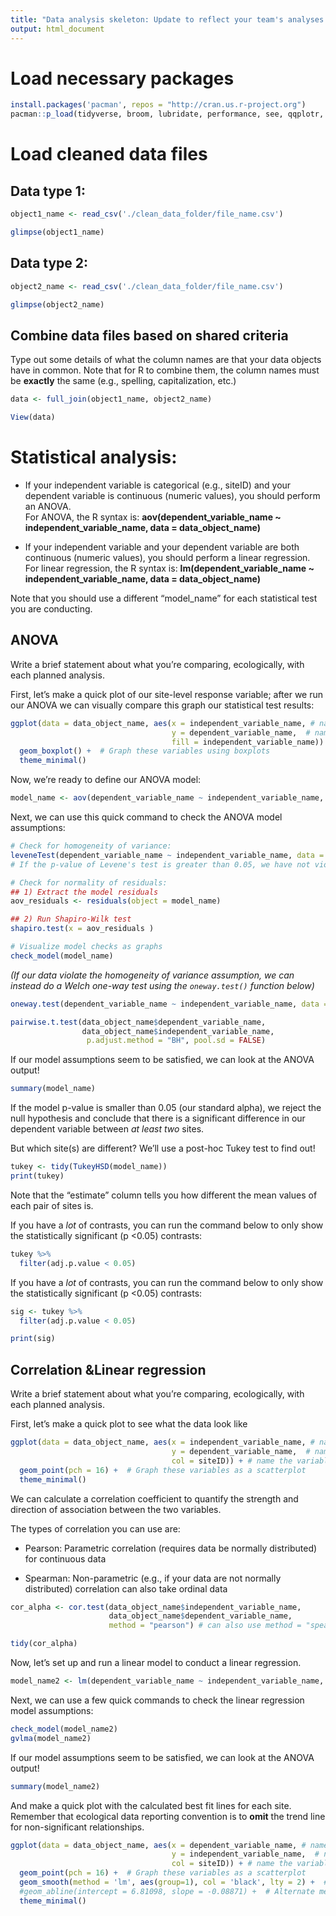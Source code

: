 ```yaml
---
title: "Data analysis skeleton: Update to reflect your team's analyses!"
output: html_document
---
```


# Load necessary packages
```r
install.packages('pacman', repos = "http://cran.us.r-project.org")
pacman::p_load(tidyverse, broom, lubridate, performance, see, qqplotr, gvlma)
```

# Load cleaned data files
## Data type 1: 
```r
object1_name <- read_csv('./clean_data_folder/file_name.csv')

glimpse(object1_name)
```

## Data type 2:
```r
object2_name <- read_csv('./clean_data_folder/file_name.csv')

glimpse(object2_name)
```

## Combine data files based on shared criteria
Type out some details of what the column names are that your data objects have in common. Note that for R to combine them, the column names must be **exactly** the same (e.g., spelling, capitalization, etc.)
```r
data <- full_join(object1_name, object2_name) 

View(data)
```

# Statistical analysis:
* If your independent variable is categorical (e.g., siteID) and your dependent variable is continuous (numeric values), you should perform an ANOVA.  
For ANOVA, the R syntax is: **aov(dependent_variable_name ~ independent_variable_name, data = data_object_name)**

* If your independent variable and your dependent variable are both continuous (numeric values), you should perform a linear regression.  
For linear regression, the R syntax is: **lm(dependent_variable_name ~ independent_variable_name, data = data_object_name)**

Note that you should use a different "model_name" for each statistical test you are conducting.

## ANOVA
Write a brief statement about what you're comparing, ecologically, with each planned analysis.

First, let's make a quick plot of our site-level response variable; after we run our ANOVA we can visually compare this graph our statistical test results:
```r
ggplot(data = data_object_name, aes(x = independent_variable_name, # name the variable that goes on the x-axis
                                    y = dependent_variable_name,  # name the variable that goes on the y-axis
                                    fill = independent_variable_name)) + # name the variable to differentiate colors
  geom_boxplot() +  # Graph these variables using boxplots
  theme_minimal()
```

Now, we're ready to define our ANOVA model:
```r
model_name <- aov(dependent_variable_name ~ independent_variable_name, data = data_object_name)
```

Next, we can use this quick command to check the ANOVA model assumptions:
```r
# Check for homogeneity of variance: 
leveneTest(dependent_variable_name ~ independent_variable_name, data = data_object_name)
# If the p-value of Levene's test is greater than 0.05, we have not violated the assumption of homogeneity of variance

# Check for normality of residuals:
## 1) Extract the model residuals
aov_residuals <- residuals(object = model_name)

## 2) Run Shapiro-Wilk test
shapiro.test(x = aov_residuals )

# Visualize model checks as graphs
check_model(model_name)
```

*(If our data violate the homogeneity of variance assumption, we can instead do a Welch one-way test using the `oneway.test()` function below)*
```r
oneway.test(dependent_variable_name ~ independent_variable_name, data = data_object_name)

pairwise.t.test(data_object_name$dependent_variable_name,
                data_object_name$independent_variable_name,
                 p.adjust.method = "BH", pool.sd = FALSE)
```

If our model assumptions seem to be satisfied, we can look at the ANOVA output! 
```r
summary(model_name)
```
If the model p-value is smaller than 0.05 (our standard alpha), we reject the null hypothesis and conclude that there is a significant difference in our dependent variable between *at least two* sites.

But which site(s) are different? We'll use a post-hoc Tukey test to find out!
```r
tukey <- tidy(TukeyHSD(model_name))
print(tukey)
```
Note that the "estimate" column tells you how different the mean values of each pair of sites is.

If you have a *lot* of contrasts, you can run the command below to only show the statistically significant (p <0.05) contrasts:
```r
tukey %>% 
  filter(adj.p.value < 0.05)
```

If you have a *lot* of contrasts, you can run the command below to only show the statistically significant (p <0.05) contrasts:
```r
sig <- tukey %>% 
  filter(adj.p.value < 0.05)

print(sig)
```

## Correlation &Linear regression
Write a brief statement about what you're comparing, ecologically, with each planned analysis.

First, let's make a quick plot to see what the data look like
```r
ggplot(data = data_object_name, aes(x = independent_variable_name, # name the variable that goes on the x-axis
                                    y = dependent_variable_name,  # name the variable that goes on the y-axis
                                    col = siteID)) + # name the variable to differentiate colors
  geom_point(pch = 16) +  # Graph these variables as a scatterplot
  theme_minimal()
```

We can calculate a correlation coefficient to quantify the strength and direction of association between the two variables.

The types of correlation you can use are:  

* Pearson: Parametric correlation (requires data be normally distributed) for continuous data   

* Spearman: Non-parametric (e.g., if your data are not normally distributed) correlation can also take ordinal data

```r
cor_alpha <- cor.test(data_object_name$independent_variable_name, 
                      data_object_name$dependent_variable_name, 
                      method = "pearson") # can also use method = "spearman"

tidy(cor_alpha)
```

Now, let's set up and run a linear model to conduct a linear regression.
```r
model_name2 <- lm(dependent_variable_name ~ independent_variable_name, data = data_object_name)
```

Next, we can use a few quick commands to check the linear regression model assumptions:
```r
check_model(model_name2)
gvlma(model_name2)
```

If our model assumptions seem to be satisfied, we can look at the ANOVA output! 
```r
summary(model_name2)
```

And make a quick plot with the calculated best fit lines for each site. Remember that ecological data reporting convention is to **omit** the trend line for non-significant relationships.
```r
ggplot(data = data_object_name, aes(x = dependent_variable_name, # name the variable that goes on the x-axis
                                    y = independent_variable_name,  # name the variable that goes on the y-axis
                                    col = siteID)) + # name the variable to differentiate colors
  geom_point(pch = 16) +  # Graph these variables as a scatterplot
  geom_smooth(method = 'lm', aes(group=1), col = 'black', lty = 2) +  # lty=1 for solid line
  #geom_abline(intercept = 6.81098, slope = -0.08871) +  # Alternate method than geom_smooth to specify line slope & intercept
  theme_minimal()
```